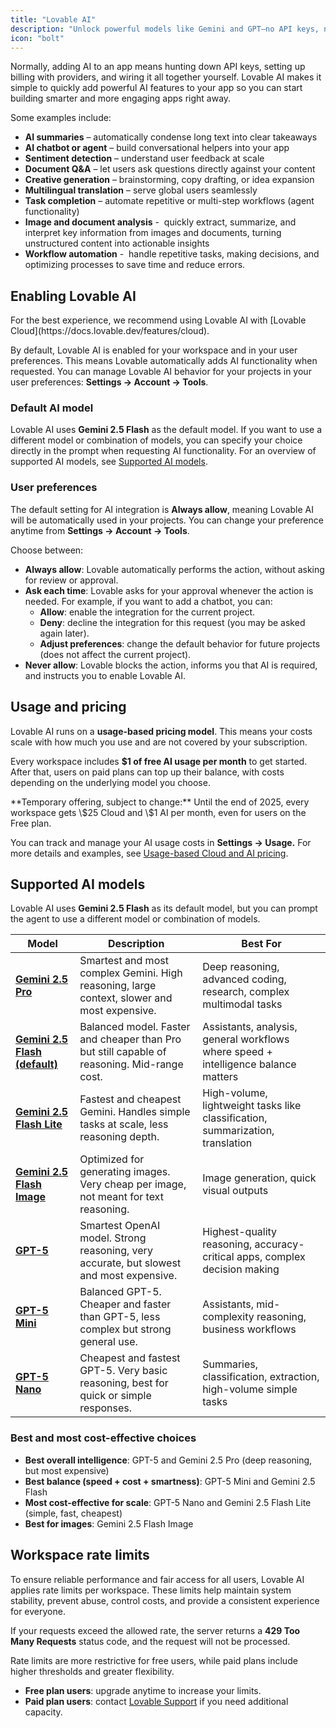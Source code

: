 ```yaml
---
title: "Lovable AI"
description: "Unlock powerful models like Gemini and GPT—no API keys, no setup."
icon: "bolt"
---
```


Normally, adding AI to an app means hunting down API keys, setting up billing with providers, and wiring it all together yourself. Lovable AI makes it simple to quickly add powerful AI features to your app so you can start building smarter and more engaging apps right away.

Some examples include:

- **AI summaries** – automatically condense long text into clear takeaways
- **AI chatbot or agent** – build conversational helpers into your app
- **Sentiment detection** – understand user feedback at scale
- **Document Q&A** – let users ask questions directly against your content
- **Creative generation** – brainstorming, copy drafting, or idea expansion
- **Multilingual translation** – serve global users seamlessly
- **Task completion** – automate repetitive or multi-step workflows (agent functionality)
- **Image and document analysis** -  quickly extract, summarize, and interpret key information from images and documents, turning unstructured content into actionable insights
- **Workflow automation** -  handle repetitive tasks, making decisions, and optimizing processes to save time and reduce errors.

## Enabling Lovable AI

<Note>
  For the best experience, we recommend using Lovable AI with [Lovable Cloud](https://docs.lovable.dev/features/cloud).
</Note>

By default, Lovable AI is enabled for your workspace and in your user preferences. This means Lovable automatically adds AI functionality when requested. You can manage Lovable AI behavior for your projects in your user preferences: **Settings → Account → Tools**.

### Default AI model

Lovable AI uses **Gemini 2.5 Flash** as the default model. If you want to use a different model or combination of models, you can specify your choice directly in the prompt when requesting AI functionality. For an overview of supported AI models, see [Supported AI models](https://docs.lovable.dev/features/ai#supported-ai-models).

### User preferences

The default setting for AI integration is **Always allow**, meaning Lovable AI will be automatically used in your projects. You can change your preference anytime from **Settings → Account → Tools**.

Choose between:

- **Always allow**: Lovable automatically performs the action, without asking for review or approval.
- **Ask each time**: Lovable asks for your approval whenever the action is needed. For example, if you want to add a chatbot, you can:
  - **Allow**: enable the integration for the current project.
  - **Deny**: decline the integration for this request (you may be asked again later).
  - **Adjust preferences**: change the default behavior for future projects (does not affect the current project).
- **Never allow**: Lovable blocks the action, informs you that AI is required, and instructs you to enable Lovable AI.

## Usage and pricing

Lovable AI runs on a **usage-based pricing model**. This means your costs scale with how much you use and are not covered by your subscription.

Every workspace includes **\$1 of free AI usage per month** to get started. After that, users on paid plans can top up their balance, with costs depending on the underlying model you choose.

<Note>
  **Temporary offering, subject to change:** Until the end of 2025, every workspace gets \$25 Cloud and \$1 AI per month, even for users on the Free plan.
</Note>

You can track and manage your AI usage costs in **Settings → Usage.** For more details and examples, see [Usage-based Cloud and AI pricing](https://docs.lovable.dev/features/cloud#usage-based-cloud-and-ai-pricing).

## Supported AI models

Lovable AI uses **Gemini 2.5 Flash** as its default model, but you can prompt the agent to use a different model or combination of models.

| Model                                                                          | Description                                                                                 | Best For                                                                           |
| ------------------------------------------------------------------------------ | ------------------------------------------------------------------------------------------- | ---------------------------------------------------------------------------------- |
| [**Gemini 2.5 Pro**](https://deepmind.google/models/gemini/pro/)               | Smartest and most complex Gemini. High reasoning, large context, slower and most expensive. | Deep reasoning, advanced coding, research, complex multimodal tasks                |
| [**Gemini 2.5 Flash (default)**](https://deepmind.google/models/gemini/flash/) | Balanced model. Faster and cheaper than Pro but still capable of reasoning. Mid-range cost. | Assistants, analysis, general workflows where speed + intelligence balance matters |
| [**Gemini 2.5 Flash Lite**](https://deepmind.google/models/gemini/flash-lite/) | Fastest and cheapest Gemini. Handles simple tasks at scale, less reasoning depth.           | High-volume, lightweight tasks like classification, summarization, translation     |
| [**Gemini 2.5 Flash Image**](https://deepmind.google/models/gemini/image/)     | Optimized for generating images. Very cheap per image, not meant for text reasoning.        | Image generation, quick visual outputs                                             |
| [**GPT-5**](https://openai.com/index/introducing-gpt-5/)                       | Smartest OpenAI model. Strong reasoning, very accurate, but slowest and most expensive.     | Highest-quality reasoning, accuracy-critical apps, complex decision making         |
| [**GPT-5 Mini**](https://platform.openai.com/docs/models/gpt-5-mini)           | Balanced GPT-5. Cheaper and faster than GPT-5, less complex but strong general use.         | Assistants, mid-complexity reasoning, business workflows                           |
| [**GPT-5 Nano**](https://platform.openai.com/docs/models/gpt-5-nano)           | Cheapest and fastest GPT-5. Very basic reasoning, best for quick or simple responses.       | Summaries, classification, extraction, high-volume simple tasks                    |

### Best and most cost-effective choices

- **Best overall intelligence**: GPT-5 and Gemini 2.5 Pro (deep reasoning, but most expensive)
- **Best balance (speed + cost + smartness)**: GPT-5 Mini and Gemini 2.5 Flash
- **Most cost-effective for scale**: GPT-5 Nano and Gemini 2.5 Flash Lite (simple, fast, cheapest)
- **Best for images**: Gemini 2.5 Flash Image

## Workspace rate limits

To ensure reliable performance and fair access for all users, Lovable AI applies rate limits per workspace. These limits help maintain system stability, prevent abuse, control costs, and provide a consistent experience for everyone.

If your requests exceed the allowed rate, the server returns a **429 Too Many Requests** status code, and the request will not be processed.

Rate limits are more restrictive for free users, while paid plans include higher thresholds and greater flexibility.

- **Free plan users**: upgrade anytime to increase your limits.
- **Paid plan users**: contact [Lovable Support](https://lovable.dev/support) if you need additional capacity.